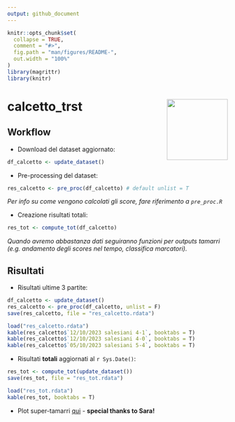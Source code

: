 ```yaml
---
output: github_document
---
```


<!-- README.md is generated from README.Rmd. Please edit that file -->

```r
knitr::opts_chunk$set(
  collapse = TRUE,
  comment = "#>",
  fig.path = "man/figures/README-",
  out.width = "100%"
)
library(magrittr)
library(knitr)
```

# calcetto_trst  <img src="logo.png" align="right" height="139" />

## Workflow

- Download del dataset aggiornato:

```r
df_calcetto <- update_dataset()
```

- Pre-processing del dataset:

```r
res_calcetto <- pre_proc(df_calcetto) # default unlist = T
```

*Per info su come vengono calcolati gli score, fare riferimento a `pre_proc.R`*

- Creazione risultati totali:

```r
res_tot <- compute_tot(df_calcetto)
```

*Quando avremo abbastanza dati seguiranno funzioni per outputs tamarri (e.g. andamento degli scores nel tempo, classifica marcatori).*

## Risultati

- Risultati ultime 3 partite:

```r
df_calcetto <- update_dataset()
res_calcetto <- pre_proc(df_calcetto, unlist = F)
save(res_calcetto, file = "res_calcetto.rdata")
```

```r
load("res_calcetto.rdata")
kable(res_calcetto$`12/10/2023 salesiani 4-1`, booktabs = T)
kable(res_calcetto$`12/10/2023 salesiani 4-0`, booktabs = T)
kable(res_calcetto$`05/10/2023 salesiani 5-4`, booktabs = T)
```

- Risultati **totali** aggiornati al `r Sys.Date()`:

```r
res_tot <- compute_tot(update_dataset())
save(res_tot, file = "res_tot.rdata")
```

```r
load("res_tot.rdata")
kable(res_tot, booktabs = T)
```

- Plot super-tamarri [qui](https://sgeremia.shinyapps.io/calcetto_app/) - **special thanks to Sara!**
